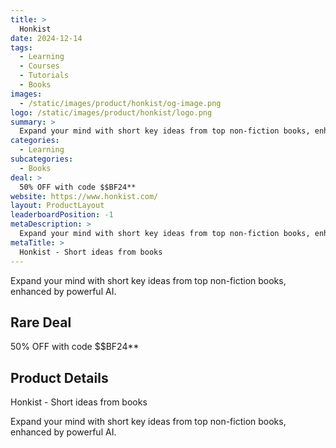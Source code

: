 ```yaml
---
title: >
  Honkist
date: 2024-12-14
tags:
  - Learning
  - Courses
  - Tutorials
  - Books
images:
  - /static/images/product/honkist/og-image.png
logo: /static/images/product/honkist/logo.png
summary: >
  Expand your mind with short key ideas from top non-fiction books, enhanced by powerful AI.
categories:
  - Learning
subcategories:
  - Books
deal: >
  50% OFF with code $$BF24**
website: https://www.honkist.com/
layout: ProductLayout
leaderboardPosition: -1
metaDescription: >
  Expand your mind with short key ideas from top non-fiction books, enhanced by powerful AI.
metaTitle: >
  Honkist - Short ideas from books
---
```

Expand your mind with short key ideas from top non-fiction books, enhanced by powerful AI.

## Rare Deal

50% OFF with code $$BF24**

## Product Details

Honkist - Short ideas from books

Expand your mind with short key ideas from top non-fiction books, enhanced by powerful AI.
